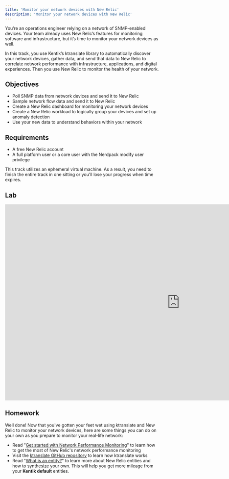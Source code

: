 ```yaml
---
title: 'Monitor your network devices with New Relic'
description: 'Monitor your network devices with New Relic'
---
```


You’re an operations engineer relying on a network of SNMP-enabled devices. Your team already uses New Relic’s features for monitoring software and infrastructure, but it’s time to monitor your network devices as well.

In this track, you use Kentik’s ktranslate library to automatically discover your network devices, gather data, and send that data to New Relic to correlate network performance with infrastructure, applications, and digital experiences. Then you use New Relic to monitor the health of your network.

## Objectives

- Poll SNMP data from network devices and send it to New Relic
- Sample network flow data and send it to New Relic
- Create a New Relic dashboard for monitoring your network devices
- Create a New Relic workload to logically group your devices and set up anomaly detection
- Use your new data to understand behaviors within your network

## Requirements

- A free New Relic account
- A full platform user or a core user with the Nerdpack modify user privilege

<Callout variant="important">

This track utilizes an ephemeral virtual machine. As a result, you need to finish the entire track in one sitting or you'll lose your progress when time expires.

</Callout>

## Lab

<iframe width="1140" height="640" sandbox="allow-same-origin allow-scripts allow-popups allow-forms allow-modals" src="https://play.instruqt.com/embed/newrelic/tracks/network-performance-monitoring?token=em_8vjt8dquoemjh76q" style="border: 0;"></iframe>

## Homework

Well done! Now that you've gotten your feet wet using ktranslate and New Relic to monitor your network devices, here are some things you can do on your own as you prepare to monitor your real-life network:

- Read "[Get started with Network Performance Monitoring](/docs/network-performance-monitoring/get-started/npm-introduction/)" to learn how to get the most of New Relic's network performance monitoring
- Visit the [ktranslate GitHub repository](https://github.com/kentik/ktranslate) to learn how ktranslate works
- Read "[What is an entity?](/docs/new-relic-one/use-new-relic-one/core-concepts/what-entity-new-relic/)" to learn more about New Relic entities and how to synthesize your own. This will help you get more mileage from your **Kentik default** entities.
